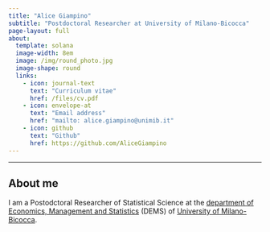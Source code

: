```yaml
---
title: "Alice Giampino"
subtitle: "Postdoctoral Researcher at University of Milano-Bicocca"
page-layout: full
about:
  template: solana
  image-width: 8em
  image: /img/round_photo.jpg
  image-shape: round
  links:
    - icon: journal-text
      text: "Curriculum vitae"
      href: /files/cv.pdf
    - icon: envelope-at
      text: "Email address"
      href: "mailto: alice.giampino@unimib.it"
    - icon: github
      text: "Github"
      href: https://github.com/AliceGiampino
---
```


----------------------------------------------------------------

## About me {.central}

I am a Postodctoral Researcher of Statistical Science at the [department of Economics, Management and Statistics](https://www.dems.unimib.it/en) (DEMS) of [University of Milano-Bicocca](https://en.unimib.it).
